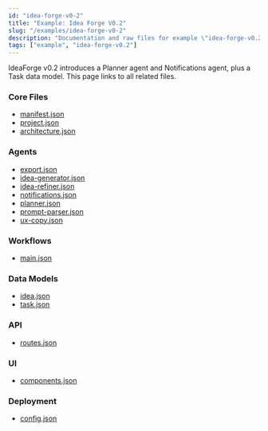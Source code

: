 ```yaml
---
id: "idea-forge-v0-2"
title: "Example: Idea Forge V0.2"
slug: "/examples/idea-forge-v0-2"
description: "Documentation and raw files for example \"idea-forge-v0.2\"."
tags: ["example", "idea-forge-v0.2"]
---
```


IdeaForge v0.2 introduces a Planner agent and Notifications agent, plus a Task data model. This page links to all related files.

### Core Files
- [manifest.json](https://github.com/andrew-goetz-com/vibespec/blob/HEAD/examples/idea-forge-v0.2/manifest.json)
- [project.json](https://github.com/andrew-goetz-com/vibespec/blob/HEAD/examples/idea-forge-v0.2/project.json)
- [architecture.json](https://github.com/andrew-goetz-com/vibespec/blob/HEAD/examples/idea-forge-v0.2/architecture.json)

### Agents
- [export.json](https://github.com/andrew-goetz-com/vibespec/blob/HEAD/examples/idea-forge-v0.2/agents/export.json)
- [idea-generator.json](https://github.com/andrew-goetz-com/vibespec/blob/HEAD/examples/idea-forge-v0.2/agents/idea-generator.json)
- [idea-refiner.json](https://github.com/andrew-goetz-com/vibespec/blob/HEAD/examples/idea-forge-v0.2/agents/idea-refiner.json)
- [notifications.json](https://github.com/andrew-goetz-com/vibespec/blob/HEAD/examples/idea-forge-v0.2/agents/notifications.json)
- [planner.json](https://github.com/andrew-goetz-com/vibespec/blob/HEAD/examples/idea-forge-v0.2/agents/planner.json)
- [prompt-parser.json](https://github.com/andrew-goetz-com/vibespec/blob/HEAD/examples/idea-forge-v0.2/agents/prompt-parser.json)
- [ux-copy.json](https://github.com/andrew-goetz-com/vibespec/blob/HEAD/examples/idea-forge-v0.2/agents/ux-copy.json)

### Workflows
- [main.json](https://github.com/andrew-goetz-com/vibespec/blob/HEAD/examples/idea-forge-v0.2/workflows/main.json)

### Data Models
- [idea.json](https://github.com/andrew-goetz-com/vibespec/blob/HEAD/examples/idea-forge-v0.2/data-models/idea.json)
- [task.json](https://github.com/andrew-goetz-com/vibespec/blob/HEAD/examples/idea-forge-v0.2/data-models/task.json)

### API
- [routes.json](https://github.com/andrew-goetz-com/vibespec/blob/HEAD/examples/idea-forge-v0.2/api/routes.json)

### UI
- [components.json](https://github.com/andrew-goetz-com/vibespec/blob/HEAD/examples/idea-forge-v0.2/ui/components.json)

### Deployment
- [config.json](https://github.com/andrew-goetz-com/vibespec/blob/HEAD/examples/idea-forge-v0.2/deployment/config.json)

